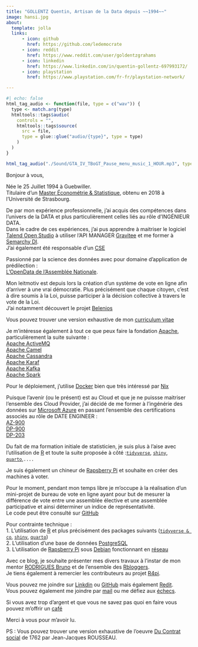 ```yaml
---
title: "GOLLENTZ Quentin, Artisan de la Data depuis ~~1994~~"
image: hansi.jpg
about:
  template: jolla
  links:
      - icon: github
        href: https://github.com/ledemocrate
      - icon: reddit
        href: https://www.reddit.com/user/goldentzgrahams
      - icon: linkedin
        href: https://www.linkedin.com/in/quentin-gollentz-697993172/
      - icon: playstation
        href: https://www.playstation.com/fr-fr/playstation-network/

---
```

```r
#| echo: false
html_tag_audio <- function(file, type = c("wav")) {
  type <- match.arg(type)
  htmltools::tags$audio(
    controls = "",
    htmltools::tags$source(
      src = file,
      type = glue::glue("audio/{type}", type = type)
    )
  )
}

html_tag_audio("./Sound/GTA_IV_TBoGT_Pause_menu_music_1_HOUR.mp3", type = "wav")
```


Bonjour à vous,

Née le 25 Juillet 1994 à Guebwiller.        
Titulaire d’un [Master Économétrie & Statistique](https://ecogestion.unistra.fr/formations/masters/analyse-et-politique-economique/statistique-et-econometrie/), obtenu en 2018 à l’Université de Strasbourg.       

De par mon expérience professionnelle, j'ai acquis des compétences dans l'univers de la DATA et plus particulièrement celles liés au rôle d'INGÉNIEUR DATA.        
Dans le cadre de ces expériences, j'ai pus apprendre à maitriser le logiciel [Talend Open Studio](https://www.talend.com/products/talend-open-studio/) à utiliser l'API MANAGER [Gravitee](https://images.credential.net/embed/bvbekygh.png) et me former à [Semarchy DI](https://www.semarchy.com/fr/).       
J'ai également été responsable d'un [CSE](https://www.service-public.fr/particuliers/vosdroits/F34474)
    
Passionné par la science des données avec pour domaine d’application de prédilection :    
[L'OpenData de l'Assemblée Nationale](https://data.assemblee-nationale.fr/).
        
Mon leitmotiv est depuis lors la création d'un système de vote en ligne afin d'arriver à une vrai démocratie.
Plus précisément que chaque citoyen, c'est à dire soumis à la Loi, puisse participer à la décision collective à travers le vote de la Loi.        
J'ai notamment découvert le projet [Belenios](https://www.belenios.org/)

Vous pouvez trouver une version exhaustive de mon [curriculum vitae](pdf/cv.pdf)
    
Je m'intéresse également à tout ce que peux faire la fondation [Apache](https://www.Apache.org/), particulièrement la suite suivante :    
[Apache ActiveMQ](https://activemq.Apache.org/)       
[Apache Camel](https://camel.Apache.org/)       
[Apache Cassandra](https://cassandra.Apache.org/_/index.html)       
[Apache Karaf](https://karaf.Apache.org/)       
[Apache Kafka](https://kafka.Apache.org/)       
[Apache Spark](https://spark.Apache.org/)       

Pour le déploiement, j'utilise [Docker](https://www.docker.com/) bien que très intéressé par [Nix](https://nixos.org/)
        
Puisque l'avenir (ou le présent) est au Cloud et que je ne puissse maitriser l'ensemble des Cloud Provider, j'ai décidé de me former à l'ingénérie des données sur [Microsoft Azure](https://portal.azure.com/) en passant l'ensemble des certifications associés au rôle de DATE ENGINEER :        
[AZ-900](https://learn.microsoft.com/fr-fr/users/GollentzQuentin-5678/credentials/7F4A70BF45868C5A?ref=https%3A%2F%2Fwww.linkedin.com%2F)        
[DP-900](https://learn.microsoft.com/fr-fr/users/GollentzQuentin-5678/credentials/A7E94B5E231A60B8?ref=https%3a%2f%2fwww.linkedin.com%2f)        
[DP-203](404 NOT FOUND - WORK IN PROGRESS)        

    
Du fait de ma formation initiale de statisticien, je suis plus à l'aise avec l'utilisation de [R](https://posit.co/products/open-source/rstudio/) et toute la suite proposée à côté :[`tidyverse`](https://www.tidyverse.org/), [`shiny`](https://shiny.posit.co/), [`quarto`](https://quarto.org/docs/authoring/markdown-basics.html),`....`

Je suis également un chineur de [Rapsberry Pi](https://www.raspberrypi.com/software/) et souhaite en créer des machines à voter.

Pour le moment, pendant mon temps libre je m'occupe à la réalisation d'un mini-projet de bureau de vote en ligne ayant pour but de mesurer la différence de vote entre une assemblée élective et une assemblée participative et ainsi déterminer un indice de représentativité.       
Le code peut être consulté sur [GitHub](https://github.com/ledemocrate/bureaudevote_2022_2027)  
    
Pour contrainte technique :        
1. L'utilisation de [R](https://posit.co/products/open-source/rstudio/) et plus précisément des packages suivants ([`tidyverse & co`](https://www.tidyverse.org/), [`shiny`](https://shiny.posit.co/), [`quarto`](https://quarto.org/docs/authoring/markdown-basics.html))         
2. L'utilisation d'une base de données [PostgreSQL](https://www.postgresql.org/)                  
3. L'utilisation de [Rapsberry Pi](https://www.raspberrypi.com/software/) sous [Debian](https://www.debian.org/index.fr.html) fonctionnant en [réseau](https://mabbox.bytel.fr/login.html)        

Avec ce blog, je souhaite présenter mes divers travaux à l'instar de mon mentor [RODRIGUES Bruno](https://www.brodrigues.co/about/me/) et de l'ensemble des [Rbloggers](https://www.r-bloggers.com/).       
Je tiens également à remercier les contributeurs au projet [R4pi](https://r4pi.org/).
    
Vous pouvez me joindre sur [Linkdin](https://www.linkedin.com/in/quentin-gollentz-697993172/) ou [GitHub](https://github.com/ledemocrate) mais également [Redit](https://www.reddit.com/user/goldentzgrahams).         
Vous pouvez également me joindre par [mail](mailto:ledemocratealsacien@gmail.com;quentin.gollentz@outlook.com) ou me défiez aux  [échecs](https://www.chess.com/member/goldentzgrahamz).        
        
Si vous avez trop d'argent et que vous ne savez pas quoi en faire vous pouvez m'offrir un [café](https://buymeacoffee.com/ledemocrate)    
    
Merci à vous pour m'avoir lu.

PS : Vous pouvez trouver une version exhaustive de l'oeuvre [Du Contrat social](pdf/du_contrat_social.pdf) de 1762 par Jean-Jacques ROUSSEAU.

